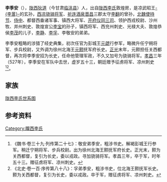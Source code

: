 '''李季安'''（{{bd|475年||527年| |}}），[[陇西郡|陇西]][[狄道县|狄道]]（今甘肃[[临洮县|临洮县]]）人，出自[[陇西李氏|陇西李氏]]敦煌房，是凉武昭王[[李暠|-{李暠}-]]的玄孙，[[西凉|西凉]][[骁骑将军|骁骑将军]]、[[祈连郡|祈连]][[酒泉郡|酒泉]][[晋昌郡|晋昌]]三郡太守[[李翻|李翻]]的曾孙，[[北魏|北魏]][[使持节|使持节]]、[[侍中|侍中]]、都督西垂诸军事、镇西大将军、[[开府仪同三司|开府仪同三司]]、领护西戎校尉、沙州牧、并州刺史、敦煌宣公[[李宝_(北魏)|李宝]]的孙子，镇西将军、西兖州刺史、光禄大夫、敦煌恭侯[[李茂_(北魏)|李茂]]的儿子，[[李静_(北魏)|李静]]、[[李孚_(北魏)|李孚]]、李敬安的弟弟。

李季安粗略的涉猎了经史典集，初次任官为彭城王[[元勰|元勰]]行参军，略微升任宁朔将军、步兵校尉，又外调为徐州北海王[[元颢|元颢]]抚军府长史。[[正光|正光]]末年，元颢担任关西都督，再次将李季安招为长史，任命他管理军政，不久又加号为骁骑将军。[[孝昌_(年号)|孝昌]]三年（527年），李季安在军队中去世，虚岁五十三，朝廷赠予征虏将军、凉州刺史<ref>《魏书·卷三十九·列传第二十七》：敬安弟季安，粗涉书史。解褐彭城王行参军。稍迁宁朔将军、步兵校尉。出为徐州北海王颢抚军府长史。正光末，颢为关西都督，复引为长史，委以戎政。寻加骁骑将军。孝昌三年，卒于军，时年五十三。赠征虏将军、凉州刺史。</ref><ref>《北史·卷一百·序传第八十八》：孚弟季安，粗涉书史，位北海王颢抚军长史。颢为关西都督，复引为长史，委以戎政。卒于军，赠征虏将军、凉州刺史。</ref>。

==家族==
[[陇西李氏世系图|陇西李氏世系图]]

==参考资料==
{{reflist}}

[[Category:隴西李氏|Category:隴西李氏]]